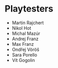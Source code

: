 ---
---

# Playtesters

-   Martin Rajchert
-   Nikol Hot
-   Michal Mazúr
-   Andrej Franz
-   Max Franz
-   Ondřej Vöröš
-   Sara Porello
-   Vít Gogolin
